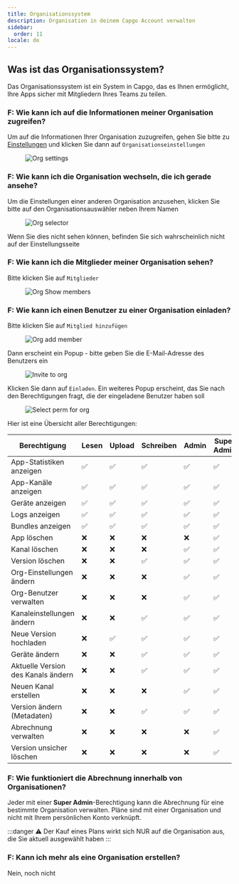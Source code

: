 ```yaml
---
title: Organisationssystem
description: Organisation in deinem Capgo Account verwalten
sidebar:
  order: 11
locale: de
---
```


## Was ist das Organisationssystem?

Das Organisationssystem ist ein System in Capgo, das es Ihnen ermöglicht, Ihre Apps sicher mit Mitgliedern Ihres Teams zu teilen.

### F: Wie kann ich auf die Informationen meiner Organisation zugreifen?

Um auf die Informationen Ihrer Organisation zuzugreifen, gehen Sie bitte zu [Einstellungen](/docs/webapp/settings/#how-to-get-to-the-settings-page) und klicken Sie dann auf `Organisationseinstellungen`

<figure><img style="margin-left: auto; margin-right: auto" src="/orgs-settingswebp" alt="Org settings" /><figcaption></figcaption></figure>

### F: Wie kann ich die Organisation wechseln, die ich gerade ansehe?

Um die Einstellungen einer anderen Organisation anzusehen, klicken Sie bitte auf den Organisationsauswähler neben Ihrem Namen

<figure><img style="margin-left: auto; margin-right: auto" src="/org-selectorwebp" alt="Org selector" /><figcaption></figcaption></figure>

Wenn Sie dies nicht sehen können, befinden Sie sich wahrscheinlich nicht auf der Einstellungsseite

### F: Wie kann ich die Mitglieder meiner Organisation sehen?

Bitte klicken Sie auf `Mitglieder`
<figure><img style="margin-left: auto; margin-right: auto" src="/org-show-memberswebp" alt="Org Show members" /><figcaption></figcaption></figure>

### F: Wie kann ich einen Benutzer zu einer Organisation einladen?

Bitte klicken Sie auf `Mitglied hinzufügen`
<figure><img style="margin-left: auto; margin-right: auto" src="/orgs-add-memberwebp" alt="Org add member" /><figcaption></figcaption></figure>

Dann erscheint ein Popup - bitte geben Sie die E-Mail-Adresse des Benutzers ein

<figure><img style="margin-left: auto; margin-right: auto" src="/invite-to-org-email-enterwebp" alt="Invite to org" /><figcaption></figcaption></figure>

Klicken Sie dann auf `Einladen`. Ein weiteres Popup erscheint, das Sie nach den Berechtigungen fragt, die der eingeladene Benutzer haben soll

<figure><img style="margin-left: auto; margin-right: auto" src="/select-perm-orgswebp" alt="Select perm for org" /><figcaption></figcaption></figure>

Hier ist eine Übersicht aller Berechtigungen:

| Berechtigung                      | Lesen | Upload | Schreiben | Admin | Super Admin |
|-----------------------------------|-------|---------|-----------|--------|-------------|
| App-Statistiken anzeigen          |   ✅   |    ✅    |     ✅     |    ✅    |      ✅      |
| App-Kanäle anzeigen               |   ✅   |    ✅    |     ✅     |    ✅    |      ✅      |
| Geräte anzeigen                   |   ✅   |    ✅    |     ✅     |    ✅    |      ✅      |
| Logs anzeigen                     |   ✅   |    ✅    |     ✅     |    ✅    |      ✅      |
| Bundles anzeigen                  |   ✅   |    ✅    |     ✅     |    ✅    |      ✅      |
| App löschen                       |   ❌   |    ❌    |     ❌     |    ❌    |      ✅      |
| Kanal löschen                     |   ❌   |    ❌    |     ❌     |    ✅    |      ✅      |
| Version löschen                   |   ❌   |    ❌    |     ✅     |    ✅    |      ✅      |
| Org-Einstellungen ändern         |   ❌   |    ❌    |     ❌     |    ✅    |      ✅      |
| Org-Benutzer verwalten           |   ❌   |    ❌    |     ❌     |    ✅    |      ✅      |
| Kanaleinstellungen ändern        |   ❌   |    ❌    |     ✅     |    ✅    |      ✅      |
| Neue Version hochladen           |   ❌   |    ✅    |     ✅     |    ✅    |      ✅      |
| Geräte ändern                    |   ❌   |    ❌    |     ✅     |    ✅    |      ✅      |
| Aktuelle Version des Kanals ändern |   ❌   |    ❌    |     ✅     |    ✅    |      ✅      |
| Neuen Kanal erstellen            |   ❌   |    ❌    |     ❌     |    ✅    |      ✅      |
| Version ändern (Metadaten)       |   ❌   |    ❌    |     ✅     |    ✅    |      ✅      |
| Abrechnung verwalten             |   ❌   |    ❌    |     ❌     |    ❌    |      ✅      |
| Version unsicher löschen        |   ❌   |    ❌    |     ❌     |    ❌    |      ✅      |

### F: Wie funktioniert die Abrechnung innerhalb von Organisationen?

Jeder mit einer **Super Admin**-Berechtigung kann die Abrechnung für eine bestimmte Organisation verwalten.
Pläne sind mit einer Organisation und nicht mit Ihrem persönlichen Konto verknüpft.

:::danger
⚠️ Der Kauf eines Plans wirkt sich NUR auf die Organisation aus, die Sie aktuell ausgewählt haben
:::

### F: Kann ich mehr als eine Organisation erstellen?

Nein, noch nicht